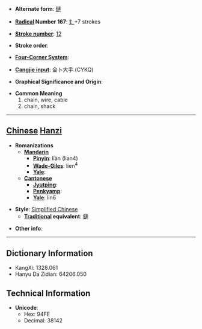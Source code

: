 * '''Alternate form''': [[鏈]]

* '''[[Wiktionary:Chinese radical index| Radical]] Number 167''': [[Wiktionary:Chinese radical index 钅|钅]]+7 strokes

* '''[[Wiktionary:Chinese total strokes index|Stroke number]]''': [[Wiktionary:Chinese total strokes index 12|12]]

* '''Stroke order''': 

* '''[[Wiktionary:Chinese four corner index|Four-Corner System]]''': 

* '''[[Wiktionary:Chinese Cangjie index|Cangjie input]]''': 金卜大手 (CYKQ)

* '''Graphical Significance and Origin''': 

* '''Common Meaning'''
*#chain, wire, cable
*# chain, shack


----

== [[Chinese]] [[Hanzi]] ==

* '''Romanizations'''
** '''[[Mandarin]]'''
*** '''[[Pinyin]]''': liàn (lian4)
*** '''[[Wade-Giles]]''': lien<sup>4</sup>
*** '''[[Yale]]''': 
** '''[[Cantonese]]'''
*** '''[[Jyutping]]''':
*** '''[[Penkyamp]]''': 
*** '''[[Yale]]''': lin6

* '''Style''': [[Simplified Chinese]] 
** '''[[Traditional Chinese|Traditional]] equivalent''': [[鏈]]

* '''Other info''': 

----

== Dictionary Information ==

* KangXi: 1328.061
* Hanyu Da Zidian: 64206.050

== Technical Information ==

* '''Unicode''':
** Hex: 94FE
** Decimal: 38142